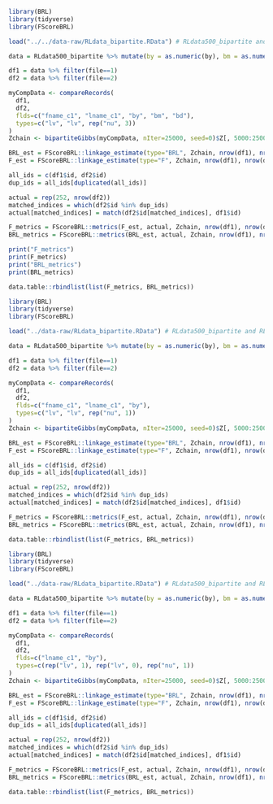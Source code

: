 
```r
library(BRL)
library(tidyverse)
library(FScoreBRL)

load("../../data-raw/RLdata_bipartite.RData") # RLdata500_bipartite and RLdata10000_bipartite

data = RLdata500_bipartite %>% mutate(by = as.numeric(by), bm = as.numeric(bm), bd = as.numeric(bd))

df1 = data %>% filter(file==1)
df2 = data %>% filter(file==2)

myCompData <- compareRecords(
  df1, 
  df2, 
  flds=c("fname_c1", "lname_c1", "by", "bm", "bd"),
  types=c("lv", "lv", rep("nu", 3))
)
Zchain <- bipartiteGibbs(myCompData, nIter=25000, seed=0)$Z[, 5000:25000]

BRL_est = FScoreBRL::linkage_estimate(type="BRL", Zchain, nrow(df1), nrow(df2))
F_est = FScoreBRL::linkage_estimate(type="F", Zchain, nrow(df1), nrow(df2))

all_ids = c(df1$id, df2$id)
dup_ids = all_ids[duplicated(all_ids)]

actual = rep(252, nrow(df2))
matched_indices = which(df2$id %in% dup_ids)
actual[matched_indices] = match(df2$id[matched_indices], df1$id)

F_metrics = FScoreBRL::metrics(F_est, actual, Zchain, nrow(df1), nrow(df2))
BRL_metrics = FScoreBRL::metrics(BRL_est, actual, Zchain, nrow(df1), nrow(df2))

print("F_metrics")
print(F_metrics)
print("BRL_metrics")
print(BRL_metrics)

data.table::rbindlist(list(F_metrics, BRL_metrics))
```

```r
library(BRL)
library(tidyverse)
library(FScoreBRL)

load("../data-raw/RLdata_bipartite.RData") # RLdata500_bipartite and RLdata10000_bipartite

data = RLdata500_bipartite %>% mutate(by = as.numeric(by), bm = as.numeric(bm), bd = as.numeric(bd))

df1 = data %>% filter(file==1)
df2 = data %>% filter(file==2)

myCompData <- compareRecords(
  df1, 
  df2, 
  flds=c("fname_c1", "lname_c1", "by"),
  types=c("lv", "lv", rep("nu", 1))
)
Zchain <- bipartiteGibbs(myCompData, nIter=25000, seed=0)$Z[, 5000:25000]

BRL_est = FScoreBRL::linkage_estimate(type="BRL", Zchain, nrow(df1), nrow(df2))
F_est = FScoreBRL::linkage_estimate(type="F", Zchain, nrow(df1), nrow(df2))

all_ids = c(df1$id, df2$id)
dup_ids = all_ids[duplicated(all_ids)]

actual = rep(252, nrow(df2))
matched_indices = which(df2$id %in% dup_ids)
actual[matched_indices] = match(df2$id[matched_indices], df1$id)

F_metrics = FScoreBRL::metrics(F_est, actual, Zchain, nrow(df1), nrow(df2))
BRL_metrics = FScoreBRL::metrics(BRL_est, actual, Zchain, nrow(df1), nrow(df2))

data.table::rbindlist(list(F_metrics, BRL_metrics))
```


```r
library(BRL)
library(tidyverse)
library(FScoreBRL)

load("../data-raw/RLdata_bipartite.RData") # RLdata500_bipartite and RLdata10000_bipartite

data = RLdata500_bipartite %>% mutate(by = as.numeric(by), bm = as.numeric(bm), bd = as.numeric(bd))

df1 = data %>% filter(file==1)
df2 = data %>% filter(file==2)

myCompData <- compareRecords(
  df1, 
  df2, 
  flds=c("lname_c1", "by"),
  types=c(rep("lv", 1), rep("lv", 0), rep("nu", 1))
)
Zchain <- bipartiteGibbs(myCompData, nIter=25000, seed=0)$Z[, 5000:25000]

BRL_est = FScoreBRL::linkage_estimate(type="BRL", Zchain, nrow(df1), nrow(df2))
F_est = FScoreBRL::linkage_estimate(type="F", Zchain, nrow(df1), nrow(df2))

all_ids = c(df1$id, df2$id)
dup_ids = all_ids[duplicated(all_ids)]

actual = rep(252, nrow(df2))
matched_indices = which(df2$id %in% dup_ids)
actual[matched_indices] = match(df2$id[matched_indices], df1$id)

F_metrics = FScoreBRL::metrics(F_est, actual, Zchain, nrow(df1), nrow(df2))
BRL_metrics = FScoreBRL::metrics(BRL_est, actual, Zchain, nrow(df1), nrow(df2))

data.table::rbindlist(list(F_metrics, BRL_metrics))
```












